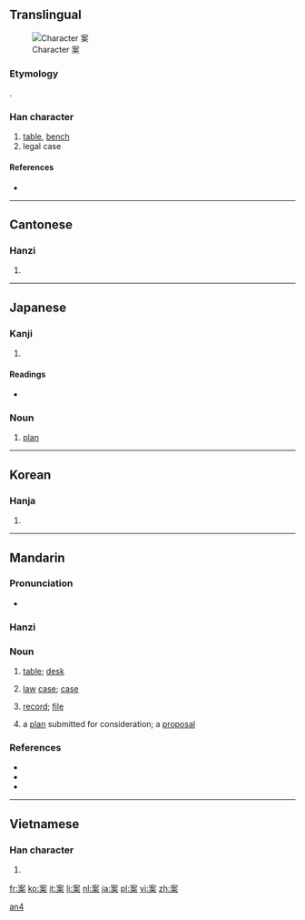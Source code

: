 ==Translingual==
[[File:It-案.png|thumb|Character 案]]
===Etymology===
{{Han compound|木|安|ls=psc|c1=s|c2=p}}.

===Han character===
{{Han char|rn=75|rad=木|as=06|sn=10|four=3090<sub>4</sub>|canj=十女木 (JVD)}}

# [[table]], [[bench]]
# legal case

====References====
* {{Han ref|kx=0525.090|dkj=14762|dj=0914.030|hdz=21207.080|uh=6848|ud=26696|bh=AED7|bd=44759}}

----

==Cantonese==

===Hanzi===
{{yue-hanzi|jyut=|y=ngon3, on3}}

# {{defn|Cantonese}}

----

==Japanese==

===Kanji===
{{ja-kanji|grade=4|rs=木06}}

# {{defn|Japanese}}

====Readings====
* {{ja-readings|on=[[あん]] ([[an]])|kun=[[つくえ]] ([[tsukue]]), [[かんがえる]] ([[kangaeru]])}}

===Noun===
{{ja-noun|k|hira=あん|rom=an}}

# [[plan]]

----

==Korean==

===Hanja===
{{ko-hanja|hangeul=안|eumhun=|rv=an|mr=an|y=an}}

# {{defn|Korean}}

----

==Mandarin==
{{zh-hanzi|案}}

===Pronunciation===
* {{IPA|[ an˥˩ ]|lang=cmn}}

===Hanzi===
{{cmn-hanzi|pin=[[àn]] ([[an4]])|wg=an<sup>4</sup>}}

===Noun===
{{cmn-noun|ts|pin=àn|pint=an4|rs=木06}}

# {{Advanced Mandarin|lang=zh-tw|skey=木06}} [[table]]; [[desk]]
# {{Advanced Mandarin|lang=zh-tw|skey=木06}} [[law]] [[case]]; [[case]]
# {{Advanced Mandarin|lang=zh-tw|skey=木06}} [[record]]; [[file]]
# {{Advanced Mandarin|lang=zh-tw|skey=木06}} a [[plan]] submitted for consideration; a [[proposal]]

===References===
* {{reference-book | last = Wu | first = Jingrong (ed.) | authorlink =  | coauthors =  | year = 1985 | title = The Pinyin CHINESE-ENGLISH DICTIONARY | language = Mandarin/English | publisher = The Commercial Press | location = Beijing, Hong Kong | id = ISBN 0471867969}}
* {{reference-book | last = Shao | first = Jingmin (ed.) | authorlink =  | coauthors =  | year = 2000 | title = HSK Dictionary (HSK汉语水平考试词典) | language = Mandarin/English | publisher = Huadong Teachers College Publishers | location = Shanghai | id = ISBN 7561720785}}
* {{cite web|url=http://www.dreye.com/|title=案|work=Dr. eye|language=Mandarin/English|accessdate=2009-04-25}}

[[Category:zh-cn:Advanced Mandarin|an4]]

----

==Vietnamese==

===Han character===
{{vi-hantu|Án}}

# {{defn|Vietnamese}}

[[fr:案]]
[[ko:案]]
[[it:案]]
[[li:案]]
[[nl:案]]
[[ja:案]]
[[pl:案]]
[[vi:案]]
[[zh:案]]